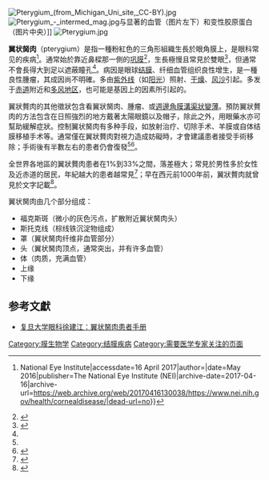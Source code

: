 {{Multiple issues|
{{expert|subject=医学|time=2012-02-04T13:19:22+00:00}}
{{refimprove|time=2012-02-04T13:19:22+00:00}}
}}
{{medical}}
[[File:Pterygium_(from_Michigan_Uni_site,_CC-BY).jpg|thumb]]
[[Image:Pterygium_-_intermed_mag.jpg|thumb]]与显著的血管（图片左下）和变性胶原蛋白（图片中央）]]
[[File:Pterygium.jpg|thumb]]

'''翼状胬肉'''（pterygium）是指一種粉紅色的三角形組織生長於眼角膜上，是眼科常见的疾病<ref name=":0">{{Cite web|url=https://www.nei.nih.gov/health/cornealdisease/|title=Facts About the Cornea and Corneal Disease {{!}} National Eye Institute|accessdate=16 April 2017|author=|date=May 2016|publisher=The National Eye Institute (NEI)|archive-date=2017-04-16|archive-url=https://web.archive.org/web/20170416130038/https://www.nei.nih.gov/health/cornealdisease/|dead-url=no}}</ref>。通常始於靠近鼻樑那一側的[[巩膜|巩膜]]<ref name=":1">{{Cite book|title=Ophthalmology|author=Yanoff, Myron|author2=Duker, Jay S|publisher=Elsevier Health Sciences.|year=2009|isbn=0323043321|location=|pages=p.364}}</ref>，生長極慢且常見於雙眼<ref>{{Cite book|title=Smolin and Thoft's The Cornea: Scientific Foundations and Clinical Practice|year=2005|url=https://archive.org/details/smolinthoftscorn0000unse_04ed|last=Smolin, Gilbert; Foster, Charles Stephen; Azar, Dimitri T.; Dohlman, Claes H.|first=|publisher=Lippincott Williams & Wilkins.|isbn=9780781742061|location=|pages=p.1003,1005}}</ref>，但通常不會長得大到足以遮蔽瞳孔<ref name=":0" />。病因是眼球[[结膜|结膜]]、纤细血管组织良性增生，是一種良性腫瘤，其成因尚不明確。多由[[紫外线|紫外线]]（如[[阳光|阳光]]）照射、[[干燥|干燥]]、[[风沙|风沙]]引起。多发于[[赤道|赤道]]附近和[[多风地区|多风地区]]，也可能是基因上的因素所引起的。

翼狀贅肉的其他徵狀包含看翼狀胬肉、腫瘤、或[[Terrien's_marginal_corneal_degeneration|週邊角膜溝渠狀變薄]]。預防翼狀贅肉的方法包含在日照強烈的地方戴著太陽眼鏡以及帽子，除此之外，用眼藥水亦可幫助緩解症狀。控制翼状胬肉有多种手段，如放射治疗、切除手术、羊膜或自体结膜移植手术等。通常僅在翼狀贅肉對視力造成妨礙時，才會建議患者接受手術移除；手術後有半數左右的患者仍會復發<ref name=":1" /><ref>{{Cite book|title=Perez and Brady's Principles and Practice of Radiation Oncology|year=2008|url=https://archive.org/details/perezbradysprinc0000unse_05ed|last=Halperin, Edward C.; Perez, Carlos A.; Brady, Luther W.|first=|publisher=Lippincott Williams & Wilkins|isbn=9780781763691|location=|pages=p.778}}</ref>。

全世界各地區的翼狀贅肉患者在1%到33%之間，落差極大；常見於男性多於女性及近赤道的居民，年紀越大的患者越常見<ref>{{Cite journal|title=[Epidemiology of pterygium. A review]|url=https://www.ncbi.nlm.nih.gov/pubmed/20393731|last=Droutsas|first=K.|last2=Sekundo|first2=W.|date=2010-06-01|journal=Der Ophthalmologe: Zeitschrift Der Deutschen Ophthalmologischen Gesellschaft|issue=6|doi=10.1007/s00347-009-2101-3|volume=107|pages=511–512, 514–516|issn=1433-0423|pmid=20393731}}</ref>；早在西元前1000年前，翼狀贅肉就曾見於文字記載<ref>{{Cite journal|title=Pterygium: prevalence, demography and risk factors|url=https://www.ncbi.nlm.nih.gov/pubmed/10487976|last=Saw|first=S. M.|last2=Tan|first2=D.|date=1999-09-01|journal=Ophthalmic Epidemiology|issue=3|volume=6|pages=219–228|issn=0928-6586|pmid=10487976}}</ref>。

翼状胬肉由几个部分组成：
*福克斯斑（微小的灰色污点，扩散附近翼状胬肉头）
*斯托克线（棕线铁沉淀物组成）
*罩（翼状胬肉纤维非血管部分）
*头（翼状胬肉顶点，通常突出，并有许多血管）
*体（肉质，充满血管）
*上缘
*下缘

==参考文獻==
*[http://www.haodf.com/zhuanjiaguandian/xujianjiang_117499880.htm 复旦大学眼科徐建江：翼状胬肉患者手册]
{{reflist|2}}
[[Category:膜生物学|Category:膜生物学]]
[[Category:结膜疾病|Category:结膜疾病]]
[[Category:需要医学专家关注的页面|Category:需要医学专家关注的页面]]